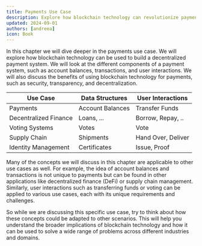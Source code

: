 ```yaml
---
title: Payments Use Case
description: Explore how blockchain technology can revolutionize payments by building decentralized systems. This chapter delves into account balances, transactions, and user interactions, highlighting the benefits of blockchain for security, transparency, and decentralization. Discover how these concepts apply to various use cases beyond payments, including decentralized finance, voting systems, and supply chain management.
updated: 2024-09-01
authors: [andreea]
icon: Book
---
```


In this chapter we will dive deeper in the payments use case. We will explore how blockchain technology can be used to build a decentralized payment system. We will look at the different components of a payment system, such as account balances, transactions, and user interactions. We will also discuss the benefits of using blockchain technology for payments, such as security, transparency, and decentralization.

| Use Case                  | Data Structures  	| User Interactions  	|
|-----------------------	|------------------	|--------------------	|
| Payments              	| Account Balances 	| Transfer Funds     	|
| Decentralized Finance 	| Loans, ...       	| Borrow, Repay, ..  	|
| Voting Systems        	| Votes            	| Vote               	|
| Supply Chain          	| Shipments        	| Hand Over, Deliver 	|
| Identity Management   	| Certificates     	| Issue, Proof       	|

Many of the concepts we will discuss in this chapter are applicable to other use cases as well. For example, the idea of account balances and transactions is not unique to payments but can be found in other applications like decentralized finance (DeFi) or supply chain management. Similarly, user interactions such as transferring funds or voting can be applied to various use cases, each with its unique requirements and challenges.

So while we are discussing this specific use case, try to think about how these concepts could be adapted to other scenarios. This will help you understand the broader implications of blockchain technology and how it can be used to solve a wide range of problems across different industries and domains.